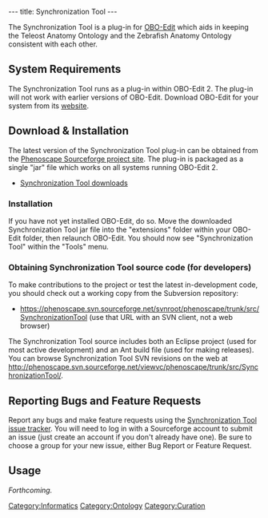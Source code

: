 ---
title: Synchronization Tool
---

The Synchronization Tool is a plug-in for [http://oboedit.org/ OBO-Edit] which aids in keeping the Teleost Anatomy Ontology and the Zebrafish Anatomy Ontology consistent with each other.
==System Requirements==
The Synchronization Tool runs as a plug-in within OBO-Edit 2.  The plug-in will not work with earlier versions of OBO-Edit.  Download OBO-Edit for your system from its [http://oboedit.org/?page=download website].

==Download & Installation==
The latest version of the Synchronization Tool plug-in can be obtained from the [http://sourceforge.net/projects/phenoscape/ Phenoscape Sourceforge project site].  The plug-in is packaged as a single "jar" file which works on all systems running OBO-Edit 2.
* [http://sourceforge.net/project/showfiles.php?group_id=224046&package_id=306516 Synchronization Tool downloads]
===Installation===
If you have not yet installed OBO-Edit, do so.  Move the downloaded Synchronization Tool jar file into the "extensions" folder within your OBO-Edit folder, then relaunch OBO-Edit.  You should now see "Synchronization Tool" within the "Tools" menu.
===Obtaining Synchronization Tool source code (for developers)===
To make contributions to the project or test the latest in-development code, you should check out a working copy from the Subversion repository:
* https://phenoscape.svn.sourceforge.net/svnroot/phenoscape/trunk/src/SynchronizationTool (use that URL with an SVN client, not a web browser)
The Synchronization Tool source includes both an Eclipse project (used for most active development) and an Ant build file (used for making releases). You can browse Synchronization Tool SVN revisions on the web at http://phenoscape.svn.sourceforge.net/viewvc/phenoscape/trunk/src/SynchronizationTool/.

==Reporting Bugs and Feature Requests==
Report any bugs and make feature requests using the [http://sourceforge.net/tracker/?group_id=224046&atid=1126441 Synchronization Tool issue tracker]. You will need to log in with a Sourceforge account to submit an issue (just create an account if you don't already have one). Be sure to choose a group for your new issue, either Bug Report or Feature Request.

==Usage==
''Forthcoming.''

[[Category:Informatics]]
[[Category:Ontology]]
[[Category:Curation]]